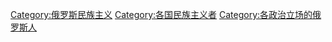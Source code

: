 [[Category:俄罗斯民族主义|Category:俄罗斯民族主义]]
[[Category:各国民族主义者|Category:各国民族主义者]]
[[Category:各政治立场的俄罗斯人|Category:各政治立场的俄罗斯人]]